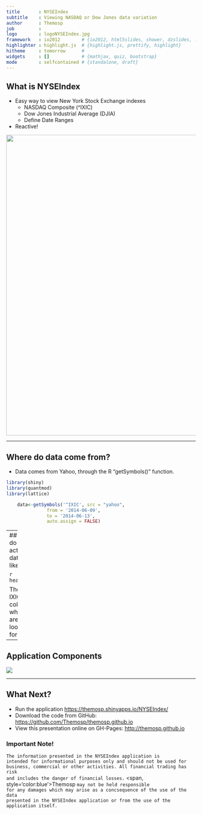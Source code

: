 ```yaml
---
title       : NYSEIndex  
subtitle    : Viewing NASDAQ or Dow Jones data variation
author      : Themosp
job         : 
logo        : logoNYSEIndex.jpg
framework   : io2012        # {io2012, html5slides, shower, dzslides, ...}
highlighter : highlight.js  # {highlight.js, prettify, highlight}
hitheme     : tomorrow      # 
widgets     : []            # {mathjax, quiz, bootstrap}
mode        : selfcontained # {standalone, draft}
---
```


## What is NYSEIndex



- Easy way to view New York Stock Exchange indexes
  - NASDAQ Composite (\^IXIC)
  - Dow Jones Industrial Average (DJIA)
  - Define Date Ranges
- Reactive!

<img src="assets/img/NYSEIndex.jpg" style="width: 800px;"/>

---

## Where do data come from?
- Data comes from Yahoo, through the R "getSymbols()" function.
```r
library(shiny)
library(quantmod)
library(lattice)

    data<-getSymbols('^IXIC', src = "yahoo", 
               from = '2014-06-09',
               to = '2014-06-13',
               auto.assign = FALSE)
```

---
## What do the actual data look like?

```r
head(data)
```

The IXIC.Close column is what we are looking for.

---

## Application Components

<img src="assets/img/compNYSEIndex.jpg" />


---

## What Next?

- Run the application [https://themosp.shinyapps.io/NYSEIndex/](https://themosp.shinyapps.io/NYSEIndex/)
- Download the code from GitHub: [https://github.com/Themosp/themosp.github.io](https://github.com/Themosp/themosp.github.io)
- View this presentation online on GH-Pages: [http://themosp.github.io](http://themosp.github.io)


### Important Note! 
<code>The information presented in the NYSEIndex application is intended for informational purposes only and should not be used for business, commercial or other activities. All financial trading has risk and includes the danger of financial losses.</code> <span, style='color:blue'>Themosp</span> <code>may not be held responsible for any damages which may arise as a concsequence of the use of the data presented in the NYSEIndex application or from the use of the application itself.</code>




